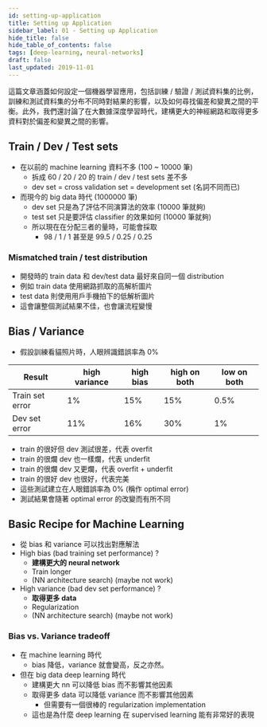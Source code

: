 ```yaml
---
id: setting-up-application
title: Setting up Application
sidebar_label: 01 - Setting up Application
hide_title: false
hide_table_of_contents: false
tags: [deep-learning, neural-networks]
draft: false
last_updated: 2019-11-01
---
```


這篇文章涵蓋如何設定一個機器學習應用，包括訓練 / 驗證 / 測試資料集的比例，訓練和測試資料集的分布不同時對結果的影響，以及如何尋找偏差和變異之間的平衡。此外，我們還討論了在大數據深度學習時代，建構更大的神經網路和取得更多資料對於偏差和變異之間的影響。

## Train / Dev / Test sets

- 在以前的 machine learning 資料不多 (100 ~ 10000 筆)
  - 拆成 60 / 20 / 20 的 train / dev / test sets 差不多
  - dev set = cross validation set = development set (名詞不同而已)
- 而現今的 big data 時代 (1000000 筆)
  - dev set 只是為了評估不同演算法的效率 (10000 筆就夠)
  - test set 只是要評估 classifier 的效果如何 (10000 筆就夠)
  - 所以現在在分配三者的量時，可能會採取
    - 98 / 1 / 1 甚至是 99.5 / 0.25 / 0.25

### Mismatched train / test distribution

- 開發時的 train data 和 dev/test data 最好來自同一個 distribution
- 例如 train data 使用網路抓取的高解析圖片
- test data 則使用用戶手機拍下的低解析圖片
- 這會讓整個測試結果不佳，也會讓流程變慢

## Bias / Variance

- 假設訓練看貓照片時，人眼辨識錯誤率為 0%

| Result          | high variance | high bias | high on both | low on both |
| --------------- | ------------- | --------- | ------------ | ----------- |
| Train set error | 1%            | 15%       | 15%          | 0.5%        |
| Dev set error   | 11%           | 16%       | 30%          | 1%          |

- train 的很好但 dev 測試很差，代表 overfit
- train 的很爛 dev 也一樣爛，代表 underfit
- train 的很爛 dev 又更爛，代表 overfit + underfit
- train 的很好 dev 也很好，代表完美
- 這些測試建立在人眼錯誤率為 0% (稱作 optimal error)
- 測試結果會隨著 optimal error 的改變而有所不同

## Basic Recipe for Machine Learning

- 從 bias 和 variance 可以找出對應解法
- High bias (bad training set performance) ?
  - **建構更大的 neural network**
  - Train longer
  - (NN architecture search) (maybe not work)
- High variance (bad dev set performance) ?
  - **取得更多 data**
  - Regularization
  - (NN architecture search) (maybe not work)

### Bias vs. Variance tradeoff

- 在 machine learning 時代
  - bias 降低，variance 就會變高，反之亦然。
- 但在 big data deep learning 時代
  - 建構更大 nn 可以降低 bias 而不影響其他因素
  - 取得更多 data 可以降低 variance 而不影響其他因素
    - 但需要有一個很棒的 regularization implementation
  - 這也是為什麼 deep learning 在 supervised learning 能有非常好的表現
